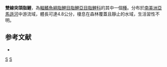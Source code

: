 {{Speciesbox 
| taxon = Roeboides biserialis
| status = NE
| status_system = IUCN3.1
| authority =  [[Garman|Garman]], 1890
| synonyms = *''Cynopotamus biserialis''<br /><small>Garman, 1890</small>
*''Eucynopotamus biserialis''<br /><small>Garman, 1890</small>
}}
'''雙線突頜脂鯉'''，為[[輻鰭魚綱|輻鰭魚綱]][[脂鯉目|脂鯉目]][[脂鯉亞目|脂鯉亞目]][[脂鯉科|脂鯉科]]的其中一個[[種|種]]。分布於[[南美洲|南美洲]][[亞馬遜河|亞馬遜河]]中游流域，體長可達4.8公分，棲息在森林覆蓋且靜止的水域，生活習性不明。

==参考文献==
{{refbegin}}
*{{FishBase_species|genus=Roeboides|species=biserialis|year=2014|month=1}}
{{refend}}

{{Taxonbar|from=Q6417279}}

[[Category:突頜脂鯉屬|S]]
[[Category:1890年描述的鱼类|S]]


{{魚類小作品}}